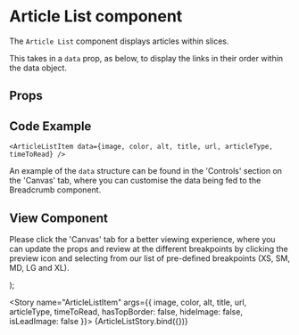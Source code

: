 

<Meta
  title="Newskit Components/Slices/Article List Item"
  component={ArticleListItem}
/>

# Article List component
The `Article List` component displays articles within slices.

This takes in a `data` prop, as below, to display the links in their order within the data object.

## Props
<Props of={ArticleListItem} />

## Code Example
`<ArticleListItem data={image, color, alt, title, url, articleType, timeToRead} />`

An example of the `data` structure can be found in the 'Controls' section on the 'Canvas' tab, where you can customise the data being fed to the Breadcrumb component.

## View Component
Please click the 'Canvas' tab for a better viewing experience, where you can update the props and review at the different breakpoints by clicking the preview icon and selecting from our list of pre-defined breakpoints (XS, SM, MD, LG and XL).

  <NewsKitProvider theme={TimesWebLightTheme}>
    <ArticleListItem {...articleProps} />
  </NewsKitProvider>
);

<Story name="ArticleListItem" args={{
  image,
  color,
  alt,
  title,
  url,
  articleType,
  timeToRead,
  hasTopBorder: false,
  hideImage: false,
  isLeadImage: false
}}>
  {ArticleListStory.bind({})}
</Story>